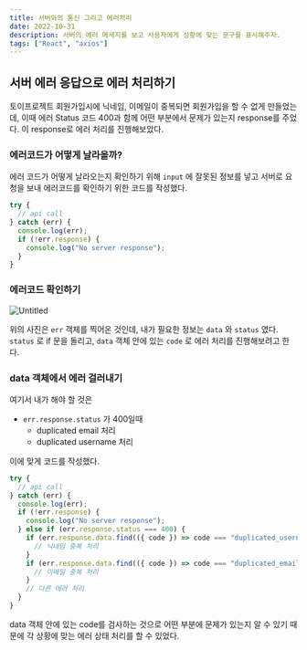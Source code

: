 ```yaml
---
title: 서버와의 통신 그리고 에러처리
date: 2022-10-31
description: 서버의 에러 메세지를 보고 사용자에게 상황에 맞는 문구를 표시해주자.
tags: ["React", "axios"]
---
```


## 서버 에러 응답으로 에러 처리하기

토이프로젝트 회원가입시에 닉네임, 이메일이 중복되면 회원가입을 할 수 없게 만들었는데, 이때 에러 Status 코드 400과 함께 어떤 부분에서 문제가 있는지 response를 주었다. 이 response로 에러 처리를 진행해보았다.

### 에러코드가 어떻게 날라올까?

에러 코드가 어떻게 날라오는지 확인하기 위해 `input` 에 잘못된 정보를 넣고 서버로 요청을 보내 에러코드를 확인하기 위한 코드를 작성했다.

```JavaScript
try {
  // api call
} catch (err) {
  console.log(err);
  if (!err.response) {
    console.log("No server response");
  }
}
```

### 에러코드 확인하기

![Untitled](./1.png)

위의 사진은 `err` 객체를 찍어온 것인데, 내가 필요한 정보는 `data` 와 `status` 였다. `status` 로 if 문을 돌리고, `data` 객체 안에 있는 `code` 로 에러 처리를 진행해보려고 한다.

### data 객체에서 에러 걸러내기

여기서 내가 해야 할 것은

- `err.response.status` 가 400일때
  - duplicated email 처리
  - duplicated username 처리

이에 맞게 코드를 작성했다.

```JavaScript
try {
  // api call
} catch (err) {
  console.log(err);
  if (!err.response) {
    console.log("No server response");
  } else if (err.response.status === 400) {
    if (err.response.data.find(({ code }) => code === "duplicated_username")) {
      // 닉네임 중복 처리
    }
    if (err.response.data.find(({ code }) => code === "duplicated_email")) {
      // 이메일 중복 처리
    }
    // 다른 에러 처리
  }
}
```

data 객체 안에 있는 code를 검사하는 것으로 어떤 부분에 문제가 있는지 알 수 있기 때문에 각 상황에 맞는 에러 상태 처리를 할 수 있었다.
